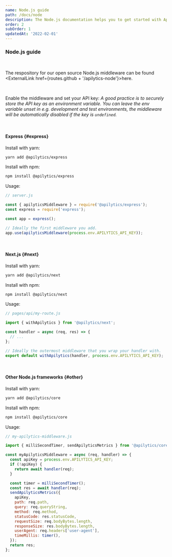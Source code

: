 ```yaml
---
name: Node.js guide
path: /docs/node
description: The Node.js documentation helps you to get started with Apilytics and any Node.js based framework, like Express or Next.js.
order: 2
subOrder: 1
updatedAt: '2022-02-01'
---
```


### Node.js guide

<br />

The respository for our open source Node.js middleware can be found <ExternalLink href={routes.github + '/apilytics-node'}>here</ExternalLink>.

<br />

Enable the middleware and set your API key:
_A good practice is to securely store the API key as an environment variable.
You can leave the env variable unset in e.g. development and test environments,
the middleware will be automatically disabled if the key is `undefined`._

<br />

#### Express {#express}

Install with yarn:

```sh
yarn add @apilytics/express
```

Install with npm:

```sh
npm install @apilytics/express
```

Usage:

```javascript
// server.js

const { apilyticsMiddleware } = require('@apilytics/express');
const express = require('express');

const app = express();

// Ideally the first middleware you add.
app.use(apilyticsMiddleware(process.env.APILYTICS_API_KEY));
```

<br />

#### Next.js {#next}

Install with yarn:

```sh
yarn add @apilytics/next
```

Install with npm:

```sh
npm install @apilytics/next
```

Usage:

```javascript
// pages/api/my-route.js

import { withApilytics } from '@apilytics/next';

const handler = async (req, res) => {
  // ...
};

// Ideally the outermost middleware that you wrap your handler with.
export default withApilytics(handler, process.env.APILYTICS_API_KEY);
```

<br />

#### Other Node.js frameworks {#other}

Install with yarn:

```sh
yarn add @apilytics/core
```

Install with npm:

```sh
npm install @apilytics/core
```

Usage:

```javascript
// my-apilytics-middleware.js

import { milliSecondTimer, sendApilyticsMetrics } from '@apilytics/core';

const myApilyticsMiddleware = async (req, handler) => {
  const apiKey = process.env.APILYTICS_API_KEY;
  if (!apiKey) {
    return await handler(req);
  }

  const timer = milliSecondTimer();
  const res = await handler(req);
  sendApilyticsMetrics({
    apiKey,
    path: req.path,
    query: req.queryString,
    method: req.method,
    statusCode: res.statusCode,
    requestSize: req.bodyBytes.length,
    responseSize: res.bodyBytes.length,
    userAgent: req.headers['user-agent'],
    timeMillis: timer(),
  });
  return res;
};
```
